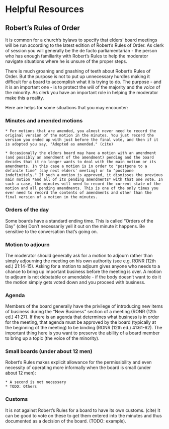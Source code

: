 # Helpful Resources

## Robert's Rules of Order

It is common for a church's bylaws to specify that elders' board meetings will be run according to the latest edition of Robert's Rules of Order. As clerk of session you will generally be the de facto parliamentarian - the person who has enough familiarity with Robert's Rules to help the moderator navigate situations where he is unsure of the proper steps.

There is much groaning and gnashing of teeth about Robert's Rules of Order. But the purpose is not to put up unnecessary hurdles making it difficult for a board to accomplish what it is trying to do. The purpose - and it is an important one - is to protect the *will* of the majority and the *voice* of the minority.  As clerk you have an important role in helping the moderator make this a reality.

Here are helps for some situations that you may encounter:

### Minutes and amended motions

    * For motions that are amended, you almost never need to record the original version of the motion in the minutes. You just record the version you ended up with just before the final vote, and then if it is adopted you say, "Adopted as amended." (cite)

    * Occasionally the elders board may have a motion with an amendment (and possibly an amendment of the amendment) pending and the board decides that it no longer wants to deal with the main motion or its amendments. In this case a motion is in order to "postpone to a definite time" (say next elders' meeting) or to "postpone indefinitely." If such a motion is approved, it dismisses the previous main motion *and all of its pending amendments* with that one vote. In such a case, the minutes will need to record the current state of the motion and all pending amendments. This is one of the only times you ever need to record the contents of amendments and other than the final version of a motion in the minutes.


### Orders of the day
Some boards have a standard ending time. This is called "Orders of the Day" (cite) Don't necessarily yell it out on the minute it happens. Be sensitive to the conversation that's going on.

### Motion to adjourn
The moderator should generally ask for a motion to adjourn rather than simply adjourning the meeting on his own authority (see e.g. RONR (12th ed.) 21:14-15). Asking for a motion to adjourn gives anyone who needs to a chance to bring up important business before the meeting is over. A motion to adjourn is not debatable or amendable - if the body doesn't want to do it the motion simply gets voted down and you proceed with business.

### Agenda
Members of the board generally have the privilege of introducing new items of business during the "New Business" section of a meeting (RONR (12th ed.) 41:27). If there is an agenda that determines what business is in order for the meeting, that agenda must be approved by the board (typically at the beginning of the meeting) to be binding (RONR (12th ed.) 41:61-62). The important thing here is you want to preserve the ability of a board member to bring up a topic (the voice of the minority). 

### Small boards (under about 12 men)

Robert's Rules makes explicit allowance for the permissibility and even necessity of operating more informally when the board is small (under about 12 men):

    * A second is not necessary
    * TODO: Others

### Customs

It is not against Robert's Rules for a board to have its own customs. (cite) It can be good to vote on these to get them entered into the minutes and thus documented as a decision of the board. (TODO: example).

